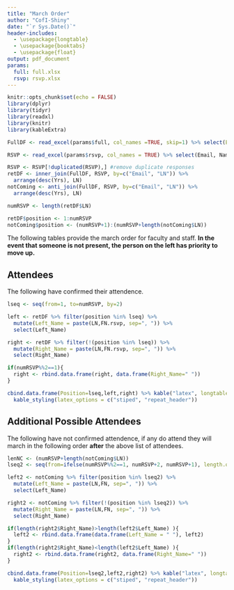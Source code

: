 ```yaml
---
title: "March Order"
author: "CofI-Shiny"
date: "`r Sys.Date()`"
header-includes:
  - \usepackage{longtable}
  - \usepackage{booktabs}
  - \usepackage{float}
output: pdf_document
params:
  full: full.xlsx
  rsvp: rsvp.xlsx
---
```


```r
knitr::opts_chunk$set(echo = FALSE)
library(dplyr)
library(tidyr)
library(readxl)
library(knitr)
library(kableExtra)

```

```r
FullDF <- read_excel(params$full, col_names =TRUE, skip=1) %>% select(Email = `email address`, LN=`Last Name`, FN=`First Name`, Yrs=`Decimal Years Since Hire Date`) 

RSVP <- read_excel(params$rsvp, col_names = TRUE) %>% select(Email, Name, Response=`Will you be participating in the Convocation ceremony?`) %>% filter(Response == "Yes") %>% separate(col=Name, into = c("FN.rsvp", "LN"), sep = "[:space:]", extra = 'merge') %>% mutate(Email = tolower(Email))

RSVP <- RSVP[!duplicated(RSVP),] #remove duplicate responses
retDF <- inner_join(FullDF, RSVP, by=c("Email", "LN")) %>% 
  arrange(desc(Yrs), LN) 
notComing <- anti_join(FullDF, RSVP, by=c("Email", "LN")) %>% 
  arrange(desc(Yrs), LN)

numRSVP <- length(retDF$LN)

retDF$position <- 1:numRSVP
notComing$position <- (numRSVP+1):(numRSVP+length(notComing$LN))

```

The following tables provide the march order for faculty and staff. **In the event that someone is not present, the person on the left has priority to move up.**

## Attendees
The following have confirmed their attendence.

```r
lseq <- seq(from=1, to=numRSVP, by=2)

left <- retDF %>% filter(position %in% lseq) %>% 
  mutate(Left_Name = paste(LN,FN.rsvp, sep=", ")) %>%
  select(Left_Name)

right <- retDF %>% filter(!(position %in% lseq)) %>%
  mutate(Right_Name = paste(LN,FN.rsvp, sep=", ")) %>%
  select(Right_Name)

if(numRSVP%%2==1){
  right <- rbind.data.frame(right, data.frame(Right_Name=" "))
}

cbind.data.frame(Position=lseq,left,right) %>% kable("latex", longtable = TRUE, booktabs=TRUE, caption = "Confirmed Attendees") %>% 
  kable_styling(latex_options = c("stiped", "repeat_header"))
```

## Additional Possible Attendees
The following have not confirmed attendence, if any do attend they will march in the following order **after** the above list of attendees.

```r
lenNC <- (numRSVP+length(notComing$LN))
lseq2 <- seq(from=ifelse(numRSVP%%2==1, numRSVP+2, numRSVP+1), length.out = length(notComing$LN)/2, by=2)

left2 <- notComing %>% filter(position %in% lseq2) %>% 
  mutate(Left_Name = paste(LN,FN, sep=", ")) %>%
  select(Left_Name)

right2 <- notComing %>% filter(!(position %in% lseq2)) %>%
  mutate(Right_Name = paste(LN,FN, sep=", ")) %>%
  select(Right_Name)

if(length(right2$Right_Name)>length(left2$Left_Name) ){
  left2 <- rbind.data.frame(data.frame(Left_Name = " "), left2)
}
if(length(right2$Right_Name)<length(left2$Left_Name) ){
  right2 <- rbind.data.frame(right2, data.frame(Right_Name=" "))
}

cbind.data.frame(Position=lseq2,left2,right2) %>% kable("latex", longtable = TRUE, booktabs=TRUE, caption = "Possible Attendees") %>% 
  kable_styling(latex_options = c("stiped", "repeat_header"))
```